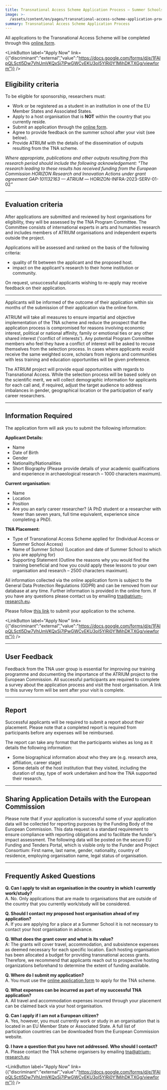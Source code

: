 ```yaml
---
title: Transnational Access Scheme Application Process – Summer Schools
image: >-
  /assets/content/en/pages/transnational-access-scheme-application-process-summer-schools/image.jpg
summary: Transnational Access Scheme Application Process
---
```

All applications to the Transnational Access Scheme will be completed through this [online form](https://docs.google.com/forms/d/e/1FAIpQLSctI5Dw7VhUmVKQxSj7lPwGWCvEKU3oI5YlRi0Y1MihDKTXGg/viewform).

<LinkButton label="Apply Now" link={{"discriminant":"external","value":"https://docs.google.com/forms/d/e/1FAIpQLSctI5Dw7VhUmVKQxSj7lPwGWCvEKU3oI5YlRi0Y1MihDKTXGg/viewform"}} />

## Eligibility criteria

To be eligible for sponsorship, researchers must:

* Work or be registered as a student in an institution in one of the EU Member States and Associated States.
* Apply to a host organisation that is **NOT** within the country that you currently reside.
* Submit an application through the [online form](https://docs.google.com/forms/d/e/1FAIpQLSctI5Dw7VhUmVKQxSj7lPwGWCvEKU3oI5YlRi0Y1MihDKTXGg/viewform).
* Agree to provide feedback on the summer school after your visit (see below).
* Provide ATRIUM with the details of the dissemination of outputs resulting from the TNA scheme.

*Where appropriate, publications and other outputs resulting from this research period should include the following acknowledgement: "The research leading to these results has received funding from the European Commission HORIZON Research and Innovation Actions under grant agreement GAP-101132163 — ATRIUM —* HORIZON-INFRA-2023-SERV-01-0&#x32;*"*

---

## Evaluation criteria

After applications are submitted and reviewed by host organisations for eligibility, they will be assessed by the TNA Program Committee. The Committee consists of international experts in arts and humanities research and includes members of ATRIUM organisations and independent experts outside the project.

Applications will be assessed and ranked on the basis of the following criteria:

* quality of fit between the applicant and the proposed host.
* impact on the applicant's research to their home institution or community.

On request, unsuccessful applicants wishing to re-apply may receive feedback on their application.

---

Applicants will be informed of the outcome of their application within six months of the submission of their application via the online form.

ATRIUM will take all measures to ensure impartial and objective implementation of the TNA scheme and reduce the prospect that the application process is compromised for reasons involving economic interest, political or national affinity, family or emotional ties or any other shared interest ('conflict of interests'). Any potential Program Committee members who feel they have a conflict of interest will be asked to recuse themselves from the selection process. In cases where applicants would receive the same weighted score, scholars from regions and communities with less training and education opportunities will be given preference.

The ATRIUM project will provide equal opportunities with regards to Transnational Access. While the selection process will be based solely on the scientific merit, we will collect demographic information for applicants for each call and, if required, adjust the target audience to address imbalances in gender, geographical location or the participation of early career researchers.

---

## Information Required

The application form will ask you to submit the following information:

**Applicant Details:**

* Name
* Date of Birth
* Gender
* Nationality/Nationalities
* Short Biography (Please provide details of your academic qualifications and experience in archaeological research – 1000 characters maximum).

**Current organisation:**

* Name
* Location
* Position
* Are you an early career researcher? (A PhD student or a researcher with fewer than seven years, full time equivalent, experience since completing a PhD).

**TNA Placement:**

* Type of Transnational Access Scheme applied for (Individual Access or Summer School Access)
* Name of Summer School (Location and date of Summer School to which you are applying for)
* Supporting Statement (Outline the reasons why you would find the training beneficial and how you could apply these lessons to your own organisation and research – 2500 characters maximum).

All information collected via the online application form is subject to the General Data Protection Regulations (GDPR) and can be removed from our database at any time. Further information is provided in the online form. If you have any questions please contact us by emailing [tna@atrium-research.eu](mailto:tna@atrium-research.eu).

Please follow [this link](https://docs.google.com/forms/d/e/1FAIpQLSctI5Dw7VhUmVKQxSj7lPwGWCvEKU3oI5YlRi0Y1MihDKTXGg/viewform) to submit your application to the scheme.

<LinkButton label="Apply Now" link={{"discriminant":"external","value":"https://docs.google.com/forms/d/e/1FAIpQLSctI5Dw7VhUmVKQxSj7lPwGWCvEKU3oI5YlRi0Y1MihDKTXGg/viewform"}} />

---

## User Feedback

Feedback from the TNA user group is essential for improving our training programme and documenting the importance of the ATRIUM project to the European Commission.  All successful participants are required to complete a survey about the application process and visit the host organisation. A link to this survey form will be sent after your visit is complete.

---

## Report

Successful applicants will be required to submit a report about their placement. Please note that a completed report is required from participants before any expenses will be reimbursed.

The report can take any format that the participants wishes as long as it details the following information:

* Some biographical information about who they are (e.g. research area, affiliation, career stage)
* Some details of the host institution that they visited, including the duration of stay, type of work undertaken and how the TNA supported their research.

---

## Sharing Application Details with the European Commission

Please note that if your application is successful some of your application data will be collected for reporting purposes by the Funding Body of the European Commission. This data request is a standard requirement to ensure compliance with reporting obligations and to facilitate the funder’s impact assessment. The following data will be posted on the secure EU Funding and Tenders Portal, which is visible only to the Funder and Project Consortium: First name, last name, gender, nationality,  country of residence, employing organisation name, legal status of organisation.

---

## Frequently Asked Questions

**Q. Can I apply to visit an organisation in the country in which I currently work/study?**\
A. No. Only applications that are made to organisations that are outside of the country that you currently work/study will be considered.

**Q. Should I contact my proposed host organisation ahead of my application?**\
A. If you are applying for a place at a Summer School it is not necessary to contact your host organisation in advance.

**Q. What does the grant cover and what is its value?**\
A: The grants will cover travel, accommodation, and subsistence expenses as deemed necessary for each specific location. Each hosting organisation has been allocated a budget for providing transnational access grants. Therefore, we recommend that applicants reach out to prospective hosting organizations beforehand to determine the extent of funding available.

**Q. Where do I submit my application?**\
A. You must use the [online application form](https://docs.google.com/forms/d/e/1FAIpQLSctI5Dw7VhUmVKQxSj7lPwGWCvEKU3oI5YlRi0Y1MihDKTXGg/viewform) to apply for the TNA scheme.

**Q. What expenses can be incurred as part of my successful TNA application?**\
A. All travel and accommodation expenses incurred through your placement can be claimed back via your host organisation.

**Q. Can I apply if I am not a European citizen?**\
A. Yes, however, you must currently work or study in an organisation that is located in an EU Member State or Associated State. A full list of participation countries can be downloaded from the European Commission website.

**Q. I have a question that you have not addressed. Who should I contact?**\
A. Please contact the TNA scheme organisers by emailing [tna@atrium-research.eu](mailto:tna@atrium-research.eu)

<LinkButton label="Apply Now" link={{"discriminant":"external","value":"https://docs.google.com/forms/d/e/1FAIpQLSctI5Dw7VhUmVKQxSj7lPwGWCvEKU3oI5YlRi0Y1MihDKTXGg/viewform"}} />
